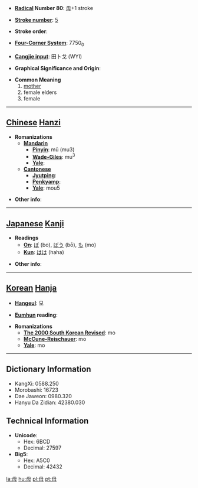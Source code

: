 * '''[[Wiktionary:Chinese radical index| Radical]] Number 80''': [[Wiktionary:Chinese radical index 毋|毋]]+1 stroke

* '''[[Wiktionary:Chinese total strokes index|Stroke number]]''': [[Wiktionary:Chinese total strokes index 5|5]]

* '''Stroke order''': 

* '''[[Wiktionary:Chinese four corner index|Four-Corner System]]''': 7750<sub>0</sub>

* '''[[Wiktionary:Chinese Cangjie index|Cangjie input]]''': 田卜戈 (WYI)

* '''Graphical Significance and Origin''': 

* '''Common Meaning'''
*# [[mother]]
*# female elders
*# female


----

== [[Chinese]] [[Hanzi]] ==

* '''Romanizations'''
** '''[[Mandarin]]'''
*** '''[[Pinyin]]''': mǔ (mu3)
*** '''[[Wade-Giles]]''': mu<sup>3</sup>
*** '''[[Yale]]''': 
** '''[[Cantonese]]'''
*** '''[[Jyutping]]''':
*** '''[[Penkyamp]]''': 
*** '''[[Yale]]''': mou5

* '''Other info''': 

----

== [[Japanese]] [[Kanji]] ==

* '''Readings'''
** '''[[On]]''': [[ぼ]] (bo), [[ぼう]] (bō), [[も]] (mo)
** '''[[Kun]]''': [[はは]] (haha)

* '''Other info''':  

----

== [[Korean]] [[Hanja]] ==

* '''[[Hangeul]]''': 모

* '''[[Eumhun]] reading''': 

* '''Romanizations'''
** '''[[The 2000 South Korean Revised Romanization|The 2000 South Korean Revised]]''': mo
** '''[[McCune-Reischauer]]''': mo
** '''[[Yale]]''': mo

----

== Dictionary Information ==

* KangXi: 0588.250
* Morobashi: 16723
* Dae Jaweon: 0980.320
* Hanyu Da Zidian: 42380.030

== Technical Information ==

* '''Unicode''':
** Hex: 6BCD
** Decimal: 27597
* '''Big5''':
** Hex: A5C0
** Decimal: 42432

[[la:母]]
[[hu:母]]
[[pl:母]]
[[pt:母]]